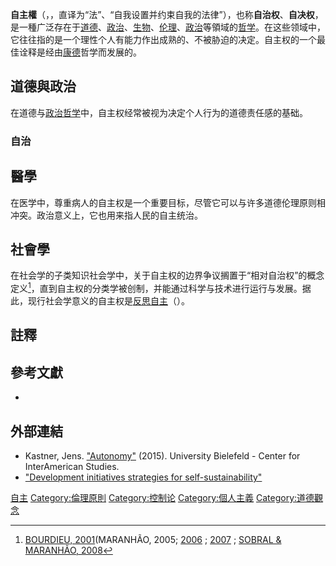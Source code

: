 {{redirect2|自主|同名音乐专辑|自主 (音乐专辑)}}
{{Expert|time=2019-07-09T07:38:35+00:00|subject=政治}}

'''自主權'''（{{lang-el|νόμος; αὐτονομία; αὐτόνομος}}，{{lang-en|Autonomy}}，直译为“法”、“自我设置并约束自我的法律”），也称'''自治权'''、'''自决权'''，是一種广泛存在于[[道德|道德]]、[[政治|政治]]、[[生物|生物]]、[[伦理|伦理]]、[[政治|政治]]等領域的[[哲学|哲学]]。在这些领域中，它往往指的是一个理性个人有能力作出成熟的、不被胁迫的决定。自主权的一个最佳诠释是经由[[康德|康德]]哲学而发展的。

==道德與政治==
在道德与[[政治哲学|政治哲学]]中，自主权经常被视为决定个人行为的道德责任感的基础。

===自治===
{{main|自治}}

==醫學==
在医学中，尊重病人的自主权是一个重要目标，尽管它可以与许多道德伦理原则相冲突。政治意义上，它也用来指人民的自主统治。

==社會學==
在社会学的子类知识社会学中，关于自主权的边界争议搁置于“相对自治权”的概念定义<ref>[[皮耶·布迪厄|BOURDIEU, 2001]](MARANHÃO, 2005; [http://www.encontroanpocs.org.br/2006/lista_gt.asp?atvid=26&entid=66  2006]   {{webarchive|url=https://web.archive.org/web/20101008165230/http://www.encontroanpocs.org.br/2006/lista_gt.asp?atvid=26&entid=66 |date=2010-10-08 }}; [http://www.sbsociologia.com.br/congresso_v02/papers/GT3%20Ciência,%20Tecnologia%20e%20Inovação%20Social/A%20Autonomia%20Reflexiva%20e%20o%20Fomento%20do%20CNPq%20à%20Pesquisa%20no%20Campo%20da%20Sociologia%20(2000-2006).pdf  2007]  {{webarchive|url=https://web.archive.org/web/20070610214637/http://www.sbsociologia.com.br/congresso_v02/papers/GT3%20Ci%C3%AAncia%2C%20Tecnologia%20e%20Inova%C3%A7%C3%A3o%20Social/A%20Autonomia%20Reflexiva%20e%20o%20Fomento%20do%20CNPq%20%C3%A0%20Pesquisa%20no%20Campo%20da%20Sociologia%20%282000-2006%29.pdf |date=2007-06-10 }}; [http://www.flacsoandes.org/dspace/bitstream/10469/382/1/Íconos%20no.31%20-%20mayo%202008.pdf  SOBRAL & MARANHÃO, 2008]{{dead link|date=2018年4月 |bot=InternetArchiveBot |fix-attempted=yes }}</ref>，直到自主权的分类学被创制，并能通过科学与技术进行运行与发展。据此，现行社会学意义的自主权是[[反思自主|反思自主]]（{{lang|en|reflexive autonomy}}）。

==註釋==
{{reflist}}

==參考文獻==
{{refbegin}}
* {{cite book|ref=harv|last=Meyendorff|first=John|author-link=John Meyendorff|year=1989|title=Imperial unity and Christian divisions: The Church 450-680 A.D.|series=The Church in history|volume=2|location=Crestwood, NY|publisher=St. Vladimir's Seminary Press|isbn=978-0-88-141056-3|url=https://books.google.com/books?id=6J_YAAAAMAAJ|access-date=2020-12-05|archive-date=2019-05-14|archive-url=https://web.archive.org/web/20190514173946/https://books.google.com/books?id=6J_YAAAAMAAJ|dead-url=no}}
{{refend}}

==外部連結==
{{Wiktionary}}
{{Wikiquote}}
* Kastner, Jens. [http://www.uni-bielefeld.de/cias/wiki/a_Autonomy.html "Autonomy"] {{Wayback|url=http://www.uni-bielefeld.de/cias/wiki/a_Autonomy.html |date=20210203174330 }} (2015). University Bielefeld - Center for InterAmerican Studies.
* [http://www.autonomy.viainteraxion.org "Development initiatives strategies for self-sustainability"] {{Wayback|url=http://www.autonomy.viainteraxion.org/ |date=20191017033232 }}


{{Authority control}}
[[Category:自主|]]
[[Category:倫理原則|Category:倫理原則]]
[[Category:控制论|Category:控制论]]
[[Category:個人主義|Category:個人主義]]
[[Category:道德觀念|Category:道德觀念]]